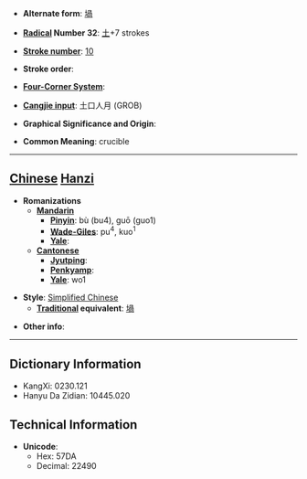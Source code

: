 * '''Alternate form''': [[堝]]

* '''[[Wiktionary:Chinese radical index| Radical]] Number 32''': [[Wiktionary:Chinese radical index 土|土]]+7 strokes

* '''[[Wiktionary:Chinese total strokes index|Stroke number]]''': [[Wiktionary:Chinese total strokes index 10|10]]

* '''Stroke order''': 

* '''[[Wiktionary:Chinese four corner index|Four-Corner System]]''': 

* '''[[Wiktionary:Chinese Cangjie index|Cangjie input]]''': 土口人月 (GROB)

* '''Graphical Significance and Origin''': 

* '''Common Meaning''': crucible

----

== [[Chinese]] [[Hanzi]] ==

* '''Romanizations'''
** '''[[Mandarin]]'''
*** '''[[Pinyin]]''': bù (bu4), guō (guo1)
*** '''[[Wade-Giles]]''': pu<sup>4</sup>, kuo<sup>1</sup>
*** '''[[Yale]]''': 
** '''[[Cantonese]]'''
*** '''[[Jyutping]]''':
*** '''[[Penkyamp]]''': 
*** '''[[Yale]]''': wo1

* '''Style''': [[Simplified Chinese]] 
** '''[[Traditional Chinese|Traditional]] equivalent''': [[堝]]

* '''Other info''': 

----

== Dictionary Information ==

* KangXi: 0230.121
* Hanyu Da Zidian: 10445.020

== Technical Information ==

* '''Unicode''':
** Hex: 57DA
** Decimal: 22490